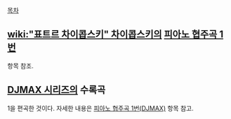 [[목차]]
== [[wiki:"표트르 차이콥스키" 차이콥스키]]의 [[피아노 협주곡 1번(차이콥스키)|피아노 협주곡 1번]] ==
항목 참조.
== [[DJMAX 시리즈]]의 수록곡 ==
1을 편곡한 것이다. 자세한 내용은 [[피아노 협주곡 1번(DJMAX)]] 항목 참고.

